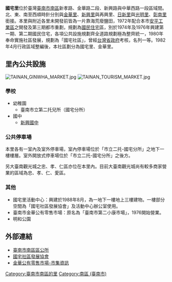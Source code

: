 {{Unreferenced|time=2019-05-02T13:03:53+00:00}}
{{noteTA|
1 = 光明里
}}
{{ROC Village or Li Info
| Village/LiName = 國宅
| Village/Li = 里
| City/CountyName = 臺南市
| DivName = 
| OldName = 
| AreaTotal = 
| Sub = 23
| HouseholdTotal = 
| YearMonth = 
| PopTotal = 
| Male = 
| Female = 
| Longitude = 
| Latitude = 
| Neighbors ={{plainlist|
*金華里
*新興里與再興里
*日新里與光明里
*彰南里
}}
| MapLocation = 臺南市南區國宅里.svg
| Head = 郭鐵樹
| Address = 金華路二段9巷72號
| Website = 
| Photo = 
| Photo size = 
| Caption = 
| DataSource =
}}

'''國宅里'''位於臺灣[[臺南市|臺南市]][[南區_(臺南市)|南區]]新孝路、金華路二段、新興路與中華西路一段區域間。北、東、南至西順時針分別與[[金華里_(臺南市南區)|金華里]]、[[新興里_(臺南市南區)|新興里]]與再興里、[[日新里_(臺南市南區)|日新里]]與[[光明里_(臺南市南區)|光明里]]、[[彰南里_(臺南市南區)|彰南里]]銜接。本里與附近各里未開發前皆為一片靠海荒廢鹽田，1972年配合本市[[安平工業區|安平工業區]]之開發及第三期都市重劃，規劃為[[國民住宅|國民住宅]]區，別於1974年及1976年興建第一期、第二期國民住宅，各項公共設施規劃齊全道路規劃極為整齊統一，1980年奉命實施社區發展，規劃為「國宅社區」，曾經[[台灣省政府|台灣省政府]]考核，名列一等。1982年4月行政區域整編後，本社區劃分為國宅里、金華里。

== 里內公共設施 ==
[[File:TAINAN_GINWHA_MARKET.jpg|thumb]]
[[File:TAINAN_TOURISM_MARKET.jpg|thumb]]

=== 學校 ===
*幼稚園
**臺南市立第二托兒所（國宅分所）
*國中
**[[臺南市立新興國民中學|新興國中]]

=== 公共停車場 ===
本里各有一室內及室外停車場，室內停車場位於「市立二托-國宅分所」之地下一樓樓層。室外開放式停車場位於「市立二托-國宅分所」之後方。

另大臺南觀光城之忠、孝、仁區亦位在本里內。目前大臺南觀光城尚有較多商家營業的區域為忠、孝、仁、愛區。

=== 其他 ===
*國宅里活動中心：興建於1988年8月，為一地下一樓地上三樓建物。一樓部分空間為「國宅社區發展協會」及活動中心辦公室使用。
*臺南市金華公有零售市場：原名為「臺南市第二小康市場」，1976開始營業。
*明和公園

== 外部連結 ==
*[https://web.archive.org/web/20100601105654/http://www.tnsouth.gov.tw/ 臺南市南區區公所]
*[https://web.archive.org/web/20080313181042/http://litgarden.tacocity.com.tw/ 國宅社區發展協會]
*[http://tnma.tainan.gov.tw/Market.aspx?Cond=5efa974a-4991-423a-906c-55a793b143b1 金華公有零售市場-市集資訊]{{Wayback|url=http://tnma.tainan.gov.tw/Market.aspx?Cond=5efa974a-4991-423a-906c-55a793b143b1 |date=20131203041502 }}


{{臺南市南區}}

[[Category:臺南市南區的里|Category:臺南市南區的里]]
[[Category:南區_(臺南市)|Category:南區 (臺南市)]]